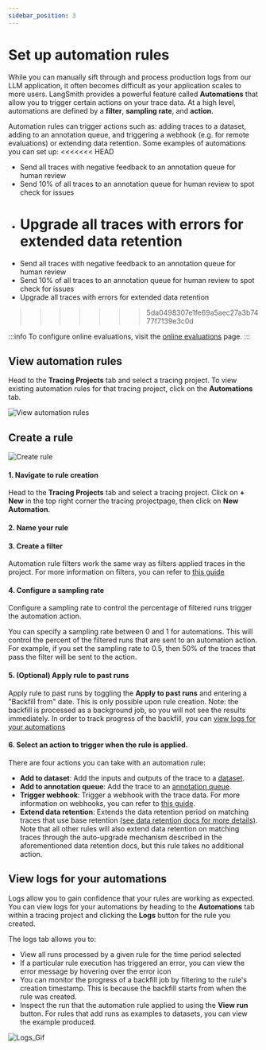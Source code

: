 ```yaml
---
sidebar_position: 3
---
```



# Set up automation rules

While you can manually sift through and process production logs from our LLM application, it often becomes difficult as your application scales to more users.
LangSmith provides a powerful feature called **Automations** that allow you to trigger certain actions on your trace data.
At a high level, automations are defined by a **filter**, **sampling rate**, and **action**.

Automation rules can trigger actions such as: adding traces to a dataset, adding to an annotation queue, and triggering a webhook (e.g. for remote evaluations) or extending data retention. Some examples of automations you can set up:
<<<<<<< HEAD

- Send all traces with negative feedback to an annotation queue for human review
- Send 10% of all traces to an annotation queue for human review to spot check for issues
- # Upgrade all traces with errors for extended data retention
- Send all traces with negative feedback to an annotation queue for human review
- Send 10% of all traces to an annotation queue for human review to spot check for issues
- Upgrade all traces with errors for extended data retention

> > > > > > > 5da0498307e1fe69a5aec27a3b7477f7139e3c0d

:::info
To configure online evaluations, visit the [online evaluations](/observability/how_to_guides/online_evaluations) page.
:::

## View automation rules

Head to the **Tracing Projects** tab and select a tracing project. To view existing automation rules for that tracing project, click on the **Automations** tab.

![View automation rules](./static/view_automation_rules.png)

## Create a rule

![Create rule](./static/aq_spot_check_rule.gif)

#### 1. Navigate to rule creation

Head to the **Tracing Projects** tab and select a tracing project. Click on **+ New** in the top right corner the tracing projectpage, then click on **New Automation**.

#### 2. Name your rule

#### 3. Create a filter

Automation rule filters work the same way as filters applied traces in the project. For more information on filters, you can refer to [this guide](./filter_traces_in_application)

#### 4. Configure a sampling rate

Configure a sampling rate to control the percentage of filtered runs trigger the automation action.

You can specify a sampling rate between 0 and 1 for automations. This will control the percent of the filtered runs that are sent to an automation action. For example, if you set the sampling rate to 0.5, then 50% of the traces that pass the filter will be sent to the action.

#### 5. (Optional) Apply rule to past runs

Apply rule to past runs by toggling the **Apply to past runs** and entering a "Backfill from" date. This is only possible upon rule creation. Note: the backfill is processed as a background job, so you will not see the results immediately. In order to track progress of the backfill, you can [view logs for your automations](./rules#view-logs-for-your-automations)

#### 6. Select an action to trigger when the rule is applied.

There are four actions you can take with an automation rule:

- **Add to dataset**: Add the inputs and outputs of the trace to a [dataset](/evaluation/concepts#datasets).
- **Add to annotation queue**: Add the trace to an [annotation queue](/evaluation/concepts#annotation-queues).
- **Trigger webhook**: Trigger a webhook with the trace data. For more information on webhooks, you can refer to [this guide](./webhooks).
- **Extend data retention**: Extends the data retention period on matching traces that use base retention [(see data retention docs for more details)](../../../administration/concepts#data-retention).
  Note that all other rules will also extend data retention on matching traces through the
  auto-upgrade mechanism described in the aforementioned data retention docs,
  but this rule takes no additional action.

## View logs for your automations

Logs allow you to gain confidence that your rules are working as expected. You can view logs for your automations by heading to the **Automations** tab within a tracing project and clicking the **Logs** button for the rule you created.

The logs tab allows you to:

- View all runs processed by a given rule for the time period selected
- If a particular rule execution has triggered an error, you can view the error message by hovering over the error icon
- You can monitor the progress of a backfill job by filtering to the rule's creation timestamp. This is because the backfill starts from when the rule was created.
- Inspect the run that the automation rule applied to using the **View run** button. For rules that add runs as examples to datasets, you can view the example produced.

![Logs_Gif](./static/rule_logs.gif)
